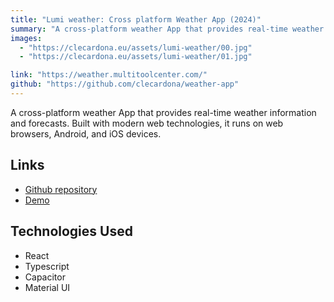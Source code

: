 ---
title: "Lumi weather: Cross platform Weather App (2024)"
summary: "A cross-platform weather App that provides real-time weather information and forecasts"
images:
  - "https://clecardona.eu/assets/lumi-weather/00.jpg"
  - "https://clecardona.eu/assets/lumi-weather/01.jpg"

link: "https://weather.multitoolcenter.com/"
github: "https://github.com/clecardona/weather-app"
---

A cross-platform weather App that provides real-time weather information and forecasts.
Built with modern web technologies, it runs on web browsers, Android, and iOS devices.

## Links

- [Github repository](https://github.com/clecardona/weather-app)
- [Demo](https://weather.multitoolcenter.com/)

## Technologies Used

- React
- Typescript
- Capacitor
- Material UI
